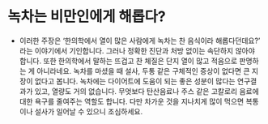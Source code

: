 # 녹차는 비만인에게 해롭다?

- 이러한 주장은 ‘한의학에서 열이 많은 사람에게 녹차는 찬 음식이라 해롭다던데요?’ 라는 이야기에서 기인합니다. 그러나 정확한 진단과 처방 없이는 속단하지 않아야 합니다. 또한 한의학에서 말하는 뜨겁고 찬 체질은 단지 열이 많고 적음으로 판명하는 게 아니라네요. 녹차를 마셨을 때 설사, 두통 같은 구체적인 증상이 없다면 큰 지장이 없다고 봅니다. 녹차에는 다이어트에 도움이 되는 좋은 성분이 많다는 연구결과가 있고, 열량도 거의 없습니다. 무엇보다 탄산음료나 주스 같은 고칼로리 음료에 대한 욕구를 줄여주는 역할도 합니다. 다만 차가운 것을 지나치게 많이 먹으면 복통이나 설사가 일어날 수 있으니 조심하세요.
